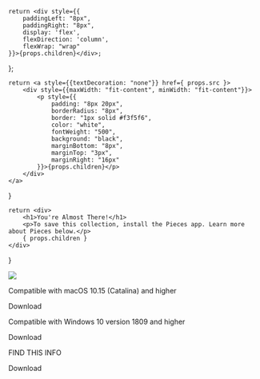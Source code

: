     return <div style={{
        paddingLeft: "8px",
        paddingRight: "8px",
        display: 'flex',
        flexDirection: 'column',
        flexWrap: "wrap"
    }}>{props.children}</div>;
};

    return <a style={{textDecoration: "none"}} href={ props.src }>
        <div style={{maxWidth: "fit-content", minWidth: "fit-content"}}>
            <p style={{
                padding: "8px 20px",
                borderRadius: "8px",
                border: "1px solid #f3f5f6",
                color: "white",
                fontWeight: "500",
                background: "black",
                marginBottom: "8px",
                marginTop: "3px",
                marginRight: "16px"
            }}>{props.children}</p>
        </div>
    </a>
}

    return <div>
        <h1>You're Almost There!</h1>
        <p>To save this collection, install the Pieces app. Learn more about Pieces below.</p>
        { props.children }
    </div>
}


<FlexColumn>
    <Image src={"/assets/headers/light/collections_header_need_install.png"} />
    <DownloadPieces>
        <Tabs
            values={[
                { label: 'MacOS', value: 'macos' },
                { label: 'Windows', value: 'windows' },
                {label: 'Linux', value: 'linux' }
            ]}
        >
            <TabItem value="macos">
                <p>Compatible with macOS 10.15 (Catalina) and higher</p>
                <InstallButton src="https://builds.pieces.app/stages/production/macos_packaging/pkg/download">Download</InstallButton>
            </TabItem>
            <TabItem value="windows">
                <p>Compatible with Windows 10 version 1809 and higher</p>
                <InstallButton src="https://builds.pieces.app/stages/production/macos_packaging/pkg/download">Download</InstallButton>
            </TabItem>
            <TabItem value="linux">
                <p>FIND THIS INFO </p>
                <InstallButton src="#">Download</InstallButton>
            </TabItem>
        </Tabs>
    </DownloadPieces>
</FlexColumn>